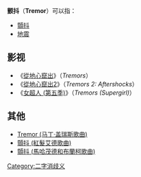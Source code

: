 {{wiktionary|tremor}}
'''颤抖'''（'''Tremor'''）可以指：
* [[顫抖|顫抖]]
* [[地震|地震]]

{{TOC right}}

==影视==
* 《[[從地心竄出|從地心竄出]]》（''Tremors''）
* 《[[從地心竄出2|從地心竄出2]]》（''Tremors 2: Aftershocks''）
* 《[[女超人_(第五季)|女超人 (第五季)]]》（''Tremors (Supergirl)''）

==其他==
* [[Tremor_(马丁·盖瑞斯歌曲)|Tremor (马丁·盖瑞斯歌曲)]]
* [[顫抖_(紅髮艾德歌曲)|顫抖 (紅髮艾德歌曲)]]
* [[顫抖_(馬哈茂德和布蘭柯歌曲)|顫抖 (馬哈茂德和布蘭柯歌曲)]]

{{Disambiguation}}

[[Category:二字消歧义|Category:二字消歧义]]